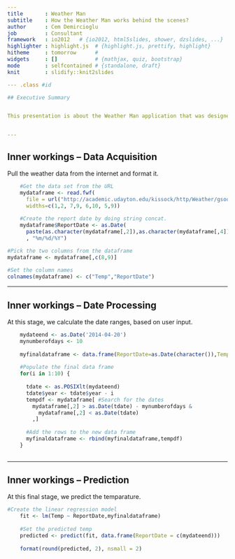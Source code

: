 ```yaml
---
title       : Weather Man
subtitle    : How the Weather Man works behind the scenes?
author      : Cem Demircioglu
job         : Consultant
framework   : io2012   # {io2012, html5slides, shower, dzslides, ...}
highlighter : highlight.js  # {highlight.js, prettify, highlight}
hitheme     : tomorrow      # 
widgets     : []            # {mathjax, quiz, bootstrap}
mode        : selfcontained # {standalone, draft}
knit        : slidify::knit2slides

--- .class #id 

## Executive Summary


This presentation is about the Weather Man application that was designed by Cem Demircioglu. The application predicts the temperature of a selected date. The prediction is based on 10 years of data over a specific range of days. 


--- 
```


## Inner workings -- Data Acquisition

Pull the weather data from the internet and format it. 
```r
    #Get the data set from the URL 
    mydataframe <- read.fwf(
      file = url("http://academic.udayton.edu/kissock/http/Weather/gsod95-current/WASEATTL.txt"),
      widths=c(1,2, 7,9, 6,10, 5,9))
    
    #Create the report date by doing string concat. 
    mydataframe$ReportDate <- as.Date(
      paste(as.character(mydataframe[,2]),as.character(mydataframe[,4]),as.character(mydataframe[,6]),sep = "/")
      , "%m/%d/%Y")

#Pick the two columns from the dataframe
mydataframe <- mydataframe[,c(8,9)]
    
#Set the column names
colnames(mydataframe) <- c("Temp","ReportDate")


```

--- 

## Inner workings -- Date Processing

At this stage, we calculate the date ranges, based on user input. 
```r
    mydateend <- as.Date('2014-04-20')
    mynumberofdays <- 10
    
    myfinaldataframe <- data.frame(ReportDate=as.Date(character()),Temp=numeric()) 
    
    #Populate the final data frame
    for(i in 1:10) {
      
      tdate <- as.POSIXlt(mydateend)
      tdate$year <- tdate$year - i            
      tempdf <- mydataframe[ #Search for the dates 
        mydataframe[,2] > as.Date(tdate) - mynumberofdays & 
          mydataframe[,2] < as.Date(tdate)
        ,]
      
      #Add the rows to the new data frame
      myfinaldataframe <- rbind(myfinaldataframe,tempdf)
    }
    
```

--- 

## Inner workings -- Prediction 

At this final stage, we predict the temparature. 
```r
#Create the linear regression model
    fit <- lm(Temp ~ ReportDate,myfinaldataframe)
    
    #Set the predicted temp
    predicted <- predict(fit, data.frame(ReportDate = c(mydateend)))
    
    format(round(predicted, 2), nsmall = 2)
```